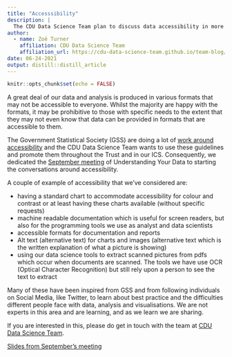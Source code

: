 ```yaml
---
title: "Accesssibility"
description: |
  The CDU Data Science Team plan to discuss data accessibility in more depth in the Understanding Your Data meetings in the 29 September 2021 meeting. This page will detail those reflections and links.
author:
  - name: Zoë Turner
    affiliation: CDU Data Science Team
    affiliation_url: https://cdu-data-science-team.github.io/team-blog/
date: 06-24-2021
output: distill::distill_article
---
```


```r
knitr::opts_chunk$set(echo = FALSE)
```

A great deal of our data and analysis is produced in various formats that may not be accessible to everyone. Whilst the majority are happy with the formats, it may be prohibitive to those with specific needs to the extent that they may not even know that data can be provided in formats that are accessible to them.

The Government Statistical Society (GSS) are doing a lot of [work around accessibility](https://gss.civilservice.gov.uk/news/accessibility-and-statistical-publications-what-do-you-want-to-know/) and the CDU Data Science Team wants to use these guidelines and promote them throughout the Trust and in our ICS. Consequently, we dedicated the [September meeting](https://cdu-data-science-team.github.io/presentations/2021-09-29%20UYD%20spreadsheet%20accessibility/UYD-Spreadsheet-Accessibility.html#1) of Understanding Your Data to starting the conversations around accessibility. 

A couple of example of accessibility that we've considered are:

* having a standard chart to accommodate accessibility for colour and contrast or at least having these charts available (without specific requests)
* machine readable documentation which is useful for screen readers, but also for the programming tools we use as analyst and data scientists
* accessible formats for documentation and reports
* Alt text (alternative text) for charts and images (alternative text which is the written explanation of what a picture is showing)
* using our data science tools to extract scanned pictures from pdfs which occur when documents are scanned. The tools we have use OCR (Optical Character Recognition) but still rely upon a person to see the text to extract

Many of these have been inspired from GSS and from following individuals on Social Media, like Twitter, to learn about best practice and the difficulties different people face with data, analysis and visualisations. We are not experts in this area and are learning, and as we learn we are sharing.

If you are interested in this, please do get in touch with the team at [CDU Data Science Team](mailto:cdudatascience@nottshc.nhs.uk). 

[Slides from September's meeting](https://cdu-data-science-team.github.io/presentations/2021-09-29%20UYD%20spreadsheet%20accessibility/UYD-Spreadsheet-Accessibility.html#1)

